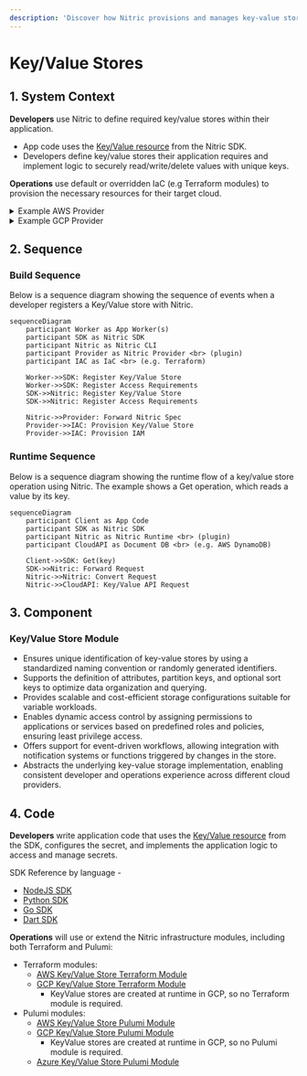 ```yaml
---
description: 'Discover how Nitric provisions and manages key-value stores across AWS, GCP, and Azure with Terraform and Pulumi.'
---
```


# Key/Value Stores

## 1. System Context

**Developers** use Nitric to define required key/value stores within their application.

- App code uses the [Key/Value resource](/keyvalue) from the Nitric SDK.
- Developers define key/value stores their application requires and implement logic to securely read/write/delete values with unique keys.

**Operations** use default or overridden IaC (e.g Terraform modules) to provision the necessary resources for their target cloud.

<details>
  <summary>Example AWS Provider</summary>

- **AWS DynamoDB** serves as the key/value store backend.
- **AWS IAM** provides roles and policies for secure access to DynamoDB tables.

```mermaid
flowchart TD
    Developer["Developer"]
    Operations["Operations"]
    App["nitric up"]
    DynamoDB["AWS DynamoDB<br>(Key/Value Store)"]
    Lambda["AWS Lambda Functions"]
    IAM["AWS IAM"]

    Developer -->|Code| App
    Operations -->|Terraform| App
    App -->|Create DynamoDB| DynamoDB
    Lambda -->|Store/Retrieve Data| DynamoDB
    App -->|Provide Access| IAM
    IAM -->DynamoDB

classDef default line-height:1;
classDef edgeLabel line-height:2;
```

</details>
<details>
  <summary>Example GCP Provider</summary>

- **Google Firestore** serves as the key/value store backend.
- **Google IAM** provides roles and policies for secure access to Firestore.

```mermaid
flowchart TD
    Developer["Developer"]
    Operations["Operations"]
    App["nitric up"]
    Firestore["Google Firestore<br>(Key/Value Store)"]
    CloudFunctions["Google Cloud Functions"]
    IAM["Google IAM"]

    Developer -->|Code| App
    Operations -->|Terraform| App
    App -->|Create Firestore| Firestore
    CloudFunctions -->|Store/Retrieve Data| Firestore
    App -->|Provide Access| IAM
    IAM -->Firestore

classDef default line-height:1;
classDef edgeLabel line-height:2;
```

</details>

## 2. Sequence

### Build Sequence

Below is a sequence diagram showing the sequence of events when a developer registers a Key/Value store with Nitric.

```mermaid
sequenceDiagram
    participant Worker as App Worker(s)
    participant SDK as Nitric SDK
    participant Nitric as Nitric CLI
    participant Provider as Nitric Provider <br> (plugin)
    participant IAC as IaC <br> (e.g. Terraform)

    Worker->>SDK: Register Key/Value Store
    Worker->>SDK: Register Access Requirements
    SDK->>Nitric: Register Key/Value Store
    SDK->>Nitric: Register Access Requirements

    Nitric->>Provider: Forward Nitric Spec
    Provider->>IAC: Provision Key/Value Store
    Provider->>IAC: Provision IAM
```

### Runtime Sequence

Below is a sequence diagram showing the runtime flow of a key/value store operation using Nitric. The example shows a Get operation, which reads a value by its key.

```mermaid
sequenceDiagram
    participant Client as App Code
    participant SDK as Nitric SDK
    participant Nitric as Nitric Runtime <br> (plugin)
    participant CloudAPI as Document DB <br> (e.g. AWS DynamoDB)

    Client->>SDK: Get(key)
    SDK->>Nitric: Forward Request
    Nitric->>Nitric: Convert Request
    Nitric->>CloudAPI: Key/Value API Request
```

## 3. Component

### Key/Value Store Module

- Ensures unique identification of key-value stores by using a standardized naming convention or randomly generated identifiers.
- Supports the definition of attributes, partition keys, and optional sort keys to optimize data organization and querying.
- Provides scalable and cost-efficient storage configurations suitable for variable workloads.
- Enables dynamic access control by assigning permissions to applications or services based on predefined roles and policies, ensuring least privilege access.
- Offers support for event-driven workflows, allowing integration with notification systems or functions triggered by changes in the store.
- Abstracts the underlying key-value storage implementation, enabling consistent developer and operations experience across different cloud providers.

## 4. Code

**Developers** write application code that uses the [Key/Value resource](/keyvalue) from the SDK, configures the secret, and implements the application logic to access and manage secrets.

SDK Reference by language -

- [NodeJS SDK](/reference/nodejs/keyvalue/keyvalue)
- [Python SDK](/reference/python/keyvalue/keyvalue)
- [Go SDK](/reference/go/keyvalue/keyvalue)
- [Dart SDK](/reference/dart/keyvalue/keyvalue)

**Operations** will use or extend the Nitric infrastructure modules, including both Terraform and Pulumi:

- Terraform modules:
  - [AWS Key/Value Store Terraform Module](https://github.com/nitrictech/nitric/blob/main/cloud/aws/deploytf/.nitric/modules/keyvalue/main.tf)
  - [GCP Key/Value Store Terraform Module](https://github.com/nitrictech/nitric/blob/main/cloud/gcp/deploytf/.nitric/modules/keyvalue)
    - KeyValue stores are created at runtime in GCP, so no Terraform module is required.
- Pulumi modules:
  - [AWS Key/Value Store Pulumi Module](https://github.com/nitrictech/nitric/blob/main/cloud/aws/deploy/keyvalue.go)
  - [GCP Key/Value Store Pulumi Module](https://github.com/nitrictech/nitric/blob/main/cloud/gcp/deploy/keyvalue.go)
    - KeyValue stores are created at runtime in GCP, so no Pulumi module is required.
  - [Azure Key/Value Store Pulumi Module](https://github.com/nitrictech/nitric/blob/main/cloud/azure/deploy/keyvalue.go)
